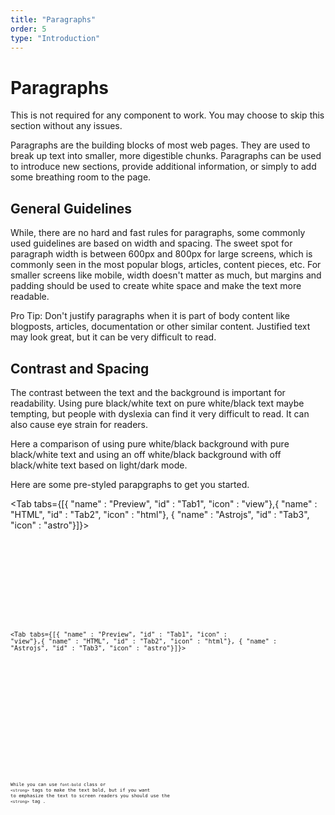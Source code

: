 ```yaml
---
title: "Paragraphs"
order: 5
type: "Introduction"
---
```



# Paragraphs

<Alerts type="info">
    This is not required for any component to work. You may choose to skip this section without any issues.
</Alerts>

Paragraphs are the building blocks of most web pages. They are used to break up text into smaller, more digestible chunks. Paragraphs can be used to introduce new sections, provide additional information, or simply to add some breathing room to the page.

## General Guidelines

While, there are no hard and fast rules for paragraphs, some commonly used guidelines are based on width and spacing. The sweet spot for paragraph width is between 600px and 800px for large screens, which is commonly seen in the most popular blogs, articles, content pieces, etc. For smaller screens like mobile, width doesn't matter as much, but margins and padding should be used to create white space and make the text more readable.

Pro Tip: Don't justify paragraphs when it is part of body content like blogposts, articles, documentation or other similar content. Justified text may look great, but it can be very difficult to read.

## Contrast and Spacing

The contrast between the text and the background is important for readability. Using pure black/white text on pure white/black text maybe tempting, but people with dyslexia can find it very difficult to read. It can also cause eye strain for readers.

Here a comparison of using pure white/black background with pure black/white text and using an off white/black background with off black/white text based on light/dark mode.

<Card />

Here are some pre-styled parapgraphs to get you started.

<Tab tabs={[{ "name" : "Preview", "id" : "Tab1", "icon" : "view"},{ "name" : "HTML", "id" : "Tab2", "icon" : "html"}, { "name" : "Astrojs", "id" : "Tab3", "icon" : "astro"}]}>

<section
  id="Tab1-panel"
  role="tabpanel"
  data-role="tabpanel">
  <Paragraph />
</section>

<section id ="Tab2-panel" role="tabpanel"  data-role="tabpanel">

<Code
  code={ParagraphCode}
  lang="html"
  wrap="true"
  data-pagefind-ignore
/>

</section>

<section id ="Tab3-panel" role="tabpanel"  data-role="tabpanel">

<Code
  code={ParagraphCodeAstro}
  lang="astro"
  title="Paragraph.astro"
  wrap="true"
  data-pagefind-ignore
/>

</section>

</Tab>

<Tab tabs={[{ "name" : "Preview", "id" : "Tab1", "icon" : "view"},{ "name" : "HTML", "id" : "Tab2", "icon" : "html"}, { "name" : "Astrojs", "id" : "Tab3", "icon" : "astro"}]}>

<section
  id="Tab1-panel"
  role="tabpanel"
  data-role="tabpanel">
  <AltParagraph />
</section>

<section id ="Tab2-panel" role="tabpanel"  data-role="tabpanel">

<Code
  code={AltParagraphCode}
  lang="html"
  wrap="true"
  data-pagefind-ignore
/>

</section>

<section id ="Tab3-panel" role="tabpanel"  data-role="tabpanel">

<Code
  code={AltParagraphCodeAstro}
  lang="astro"
  title="AltParagraph.astro"
  wrap="true"
  data-pagefind-ignore
/>

</section>

</Tab>

While you can use `font-bold` class or `<strong>` tags to make the text bold, but if you want to emphasize the text to screen readers you should use the `<strong>` tag .

